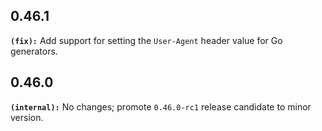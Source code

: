 ## 0.46.1
**`(fix):`** Add support for setting the `User-Agent` header value for Go generators.


## 0.46.0
**`(internal):`** No changes; promote `0.46.0-rc1` release candidate to minor version.


